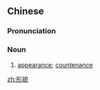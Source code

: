 ==Chinese==
{{zh-forms}}

===Pronunciation===
{{zh-pron
|m=xíngmào
|c=jing4 maau6
|mn=hêng-māu
|cat=n
}}

===Noun===
{{zh-noun}}

# [[appearance]]; [[countenance]]

[[zh:形貌]]